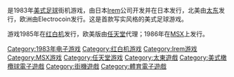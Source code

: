 {{Unreferenced|time=2020-09-06T13:11:45+00:00}}
{{NoteTA
| G1=Games
}}

{{Vgname|十码大战|ja=10ヤードファイト|en=10-Yard Fight}}是1983年[[美式足球|美式足球]]街机游戏，由日本[[Irem|Irem]]公司开发并在日本发行，北美由[[太东|太东]]发行，欧洲由Electrocoin发行。这是首款写实风格的美式足球游戏。

游戏1985年在[[红白机|红白机]]发行，欧美版由[[任天堂|任天堂]]代理；1986年在[[MSX|MSX]]上发行。

{{DEFAULTSORT:10-Yard Fight}}
[[Category:1983年电子游戏|Category:1983年电子游戏]]
[[Category:红白机游戏|Category:红白机游戏]]
[[Category:Irem游戏|Category:Irem游戏]]
[[Category:MSX游戏|Category:MSX游戏]]
[[Category:任天堂游戏|Category:任天堂游戏]]
[[Category:太東遊戲|Category:太東遊戲]]
[[Category:美式橄欖球電子遊戲|Category:美式橄欖球電子遊戲]]
[[Category:街機遊戲|Category:街機遊戲]]
[[Category:體育電子遊戲|Category:體育電子遊戲]]

{{sports-videogame-stub}}